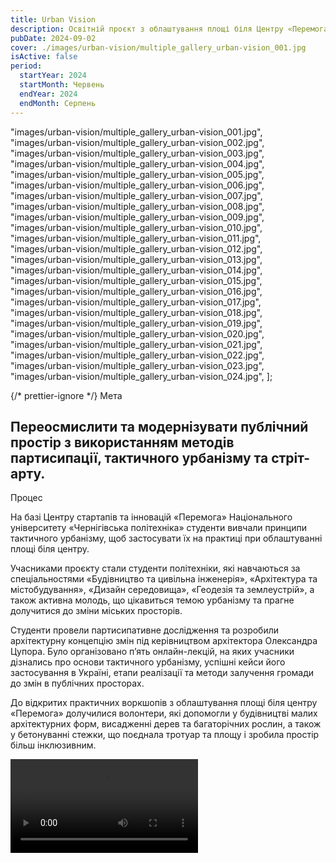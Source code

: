```yaml
---
title: Urban Vision
description: Освітній проєкт з облаштування площі біля Центру «Перемога» за допомогою інструментів партисипації та тактичного урбанізму.
pubDate: 2024-09-02
cover: ./images/urban-vision/multiple_gallery_urban-vision_001.jpg
isActive: false
period:
  startYear: 2024
  startMonth: Червень
  endYear: 2024
  endMonth: Серпень
---
```


  "images/urban-vision/multiple_gallery_urban-vision_001.jpg",
  "images/urban-vision/multiple_gallery_urban-vision_002.jpg",
  "images/urban-vision/multiple_gallery_urban-vision_003.jpg",
  "images/urban-vision/multiple_gallery_urban-vision_004.jpg",
  "images/urban-vision/multiple_gallery_urban-vision_005.jpg",
  "images/urban-vision/multiple_gallery_urban-vision_006.jpg",
  "images/urban-vision/multiple_gallery_urban-vision_007.jpg",
  "images/urban-vision/multiple_gallery_urban-vision_008.jpg",
  "images/urban-vision/multiple_gallery_urban-vision_009.jpg",
  "images/urban-vision/multiple_gallery_urban-vision_010.jpg",
  "images/urban-vision/multiple_gallery_urban-vision_011.jpg",
  "images/urban-vision/multiple_gallery_urban-vision_012.jpg",
  "images/urban-vision/multiple_gallery_urban-vision_013.jpg",
  "images/urban-vision/multiple_gallery_urban-vision_014.jpg",
  "images/urban-vision/multiple_gallery_urban-vision_015.jpg",
  "images/urban-vision/multiple_gallery_urban-vision_016.jpg",
  "images/urban-vision/multiple_gallery_urban-vision_017.jpg",
  "images/urban-vision/multiple_gallery_urban-vision_018.jpg",
  "images/urban-vision/multiple_gallery_urban-vision_019.jpg",
  "images/urban-vision/multiple_gallery_urban-vision_020.jpg",
  "images/urban-vision/multiple_gallery_urban-vision_021.jpg",
  "images/urban-vision/multiple_gallery_urban-vision_022.jpg",
  "images/urban-vision/multiple_gallery_urban-vision_023.jpg",
  "images/urban-vision/multiple_gallery_urban-vision_024.jpg",
];

{/* prettier-ignore */}
<TextContent>
  <Badge>Мета</Badge>
  ## Переосмислити та модернізувати публічний простір з використанням методів партисипації, тактичного урбанізму та стріт-арту.
</TextContent>

<TextContent>
  <Badge>Процес</Badge>

На базі Центру стартапів та інновацій «Перемога» Національного університету «Чернігівська політехніка» студенти вивчали принципи тактичного урбанізму, щоб застосувати їх на практиці при облаштуванні площі біля центру.

Учасниками проєкту стали студенти політехніки, які навчаються за спеціальностями «Будівництво та цивільна інженерія», «Архітектура та містобудування», «Дизайн середовища», «Геодезія та землеустрій», а також активна молодь, що цікавиться темою урбанізму та прагне долучитися до зміни міських просторів.

Студенти провели партисипативне дослідження та розробили архітектурну концепцію змін під керівництвом архітектора Олександра Цупора. Було організовано п’ять онлайн-лекцій, на яких учасники дізнались про основи тактичного урбанізму, успішні кейси його застосування в Україні, етапи реалізації та методи залучення громади до змін в публічних просторах.

До відкритих практичних воркшопів з облаштування площі біля центру «Перемога» долучилися волонтери, які допомогли у будівництві малих архітектурних форм, висадженні дерев та багаторічних рослин, а також у бетонуванні стежки, що поєднала тротуар та площу і зробила простір більш інклюзивним.

</TextContent>

<Video src="https://www.youtube.com/embed/YfYD_TWT4a4?si=rwI_RfNGNjFGgdTv" />

{/* prettier-ignore */}
  <TextContent>
    <Badge>Результат</Badge>

    <ResultList>
      - Організована школа «Urban school», в якій взяли участь 10 студентів.
      - Проведено 5 онлайн-лекцій на тему тактичного урбанізму.
      - Проведено партисипативне дослідження площі біля Центру «Перемога».
      - Розроблена архітектурна концепція території, що включає план майбутніх змін і креслення конструкцій.
      - Проведено 5 тематичних DIY-воркшопів з будівництва малих архітектурних форм та озеленення за участі 118 волонтерів.
    </ResultList>

  </TextContent>

  <Blockquote>
<span>“</span>Це крутий маніфест місту, громаді, про те що тут щось відбувається. Я розумію, що «Перемога» в майбутньому стане одним з потенційно дуже розвинених місць.<span>”</span>

    <BlockquoteFooter>
        Олександр Цупор

        Архітектор
    </BlockquoteFooter>

</Blockquote>

<Logos>
  <Icon name="partners-prague-cs-centre" />
  <Icon name="partners-politehnika-original" />
  <Icon name="partners-rozkvit" />
  <Icon name="partners-tolocar-original" />
  <Icon name="partners-bur" />
</Logos>

<MultiSlideGallery imagePaths={urbanVisionImages} />

